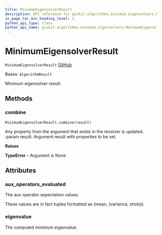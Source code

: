 ```yaml
---
title: MinimumEigensolverResult
description: API reference for qiskit.algorithms.minimum_eigensolvers.MinimumEigensolverResult
in_page_toc_min_heading_level: 1
python_api_type: class
python_api_name: qiskit.algorithms.minimum_eigensolvers.MinimumEigensolverResult
---
```


# MinimumEigensolverResult

<span id="qiskit.algorithms.minimum_eigensolvers.MinimumEigensolverResult" />

`MinimumEigensolverResult` [GitHub](https://github.com/qiskit/qiskit/tree/stable/0.24/qiskit/algorithms/minimum_eigensolvers/minimum_eigensolver.py "view source code")

Bases: `AlgorithmResult`

Minimum eigensolver result.

## Methods

<span id="qiskit-algorithms-minimum-eigensolvers-minimumeigensolverresult-combine" />

### combine

<span id="qiskit.algorithms.minimum_eigensolvers.MinimumEigensolverResult.combine" />

`MinimumEigensolverResult.combine(result)`

Any property from the argument that exists in the receiver is updated. :param result: Argument result with properties to be set.

**Raises**

**TypeError** – Argument is None

## Attributes

<span id="qiskit.algorithms.minimum_eigensolvers.MinimumEigensolverResult.aux_operators_evaluated" />

### aux\_operators\_evaluated

The aux operator expectation values.

These values are in fact tuples formatted as (mean, (variance, shots)).

<span id="qiskit.algorithms.minimum_eigensolvers.MinimumEigensolverResult.eigenvalue" />

### eigenvalue

The computed minimum eigenvalue.

